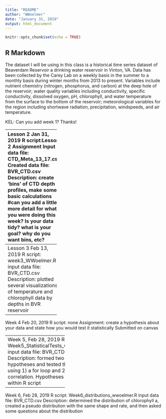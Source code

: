 ```yaml
---
title: "README"
author: "WWoelmer"
date: "January 31, 2019"
output: html_document
---
```


```r
knitr::opts_chunk$set(echo = TRUE)
```

## R Markdown

The dataset I will be using in this class is a historical time series dataset of Beaverdam Reservoir a drinking water reservoir in Vinton, VA. Data has been collected by the Carey Lab on a weekly basis in the summer to a monthly basis during winter months from 2013 to present. Variables include nutrient chemistry (nitrogen, phosphorus, and carbon) at the deep hole of the reservoir; water quality variables including conductivity, specific conductivity, dissolved oxygen, pH, chlorophyll, and water temperature from the surface to the bottom of the reservoir; meteorological variables for the region including shortwave radiation, precipitation, windspeeds, and air temperature. 

KEL: Can you add week 1? Thanks!

------------------------
Lesson 2 Jan 31, 2019
R script:Lesson 2 Assignment
Input data file: CTD_Meta_13_17.csv
Created data file: BVR_CTD.csv
Description: create 'bins' of CTD depth profiles, make some basic calculations
#can you add a little more detail for what you were doing this week? Is your data tidy? what is your goal? why do you want bins, etc? 

-----------------------
Lesson 3 Feb 13, 2019
R script: week3_WWoelmer.R
input data file: BVR_CTD.csv
Description: plotted several visualizations of temperature and chlorophyll data by depths in BVR reservoir

--------------------------
Week 4 Feb 20, 2019
R script: none
Assignment: create a hypothesis about your data and state how you would test it statistically
Submitted on canvas

--------------------------
Week 5, Feb 28, 2019
R script: Week5_StatisticalTests_wwoelmer.R
input data file: BVR_CTD.csv
Description: formed two hypotheses and tested them both using 1) a for loop and 2) pearson's correlation. Hypotheses stated within R script

-------------------------
Week 6, Feb 28, 2019
R script: Week6_distributions_wwoelmer.R
input data file: BVR_CTD.csv
Description: determined the distribution of chlorophyll a, created a pseudo distribution with the same shape and rate, and then asked some questions about the distribution
